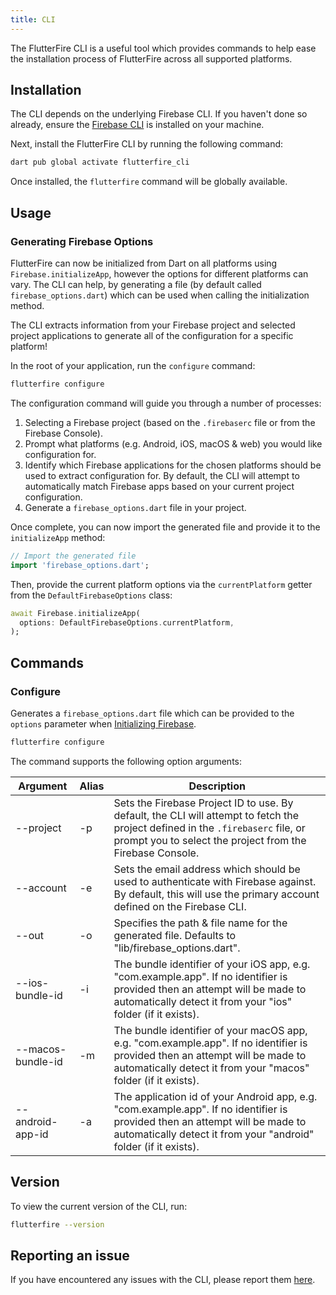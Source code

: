 ```yaml
---
title: CLI
---
```


The FlutterFire CLI is a useful tool which provides commands to help ease the installation process
of FlutterFire across all supported platforms.

## Installation

The CLI depends on the underlying Firebase CLI. If you haven't done so already, ensure the
[Firebase CLI](https://firebase.google.com/docs/cli) is installed on your machine.

Next, install the FlutterFire CLI by running the following command:

```bash
dart pub global activate flutterfire_cli
```

Once installed, the `flutterfire` command will be globally available.

## Usage

### Generating Firebase Options

FlutterFire can now be initialized from Dart on all platforms using `Firebase.initializeApp`, however
the options for different platforms can vary. The CLI can help, by generating a file
(by default called `firebase_options.dart`) which can be used when calling the initialization method.

The CLI extracts information from your Firebase project and selected project applications to generate
all of the configuration for a specific platform!

In the root of your application, run the `configure` command:

```bash
flutterfire configure
```

The configuration command will guide you through a number of processes:

1. Selecting a Firebase project (based on the `.firebaserc` file or from the Firebase Console).
1. Prompt what platforms (e.g. Android, iOS, macOS & web) you would like configuration for.
1. Identify which Firebase applications for the chosen platforms should be used to extract configuration for. By default, the CLI will attempt to automatically match Firebase apps based on your current project configuration.
1. Generate a `firebase_options.dart` file in your project.

Once complete, you can now import the generated file and provide it to the `initializeApp` method:

```dart title="lib/main.dart"
// Import the generated file
import 'firebase_options.dart';
```

Then, provide the current platform options via the `currentPlatform` getter from the `DefaultFirebaseOptions`
class:

```dart
await Firebase.initializeApp(
  options: DefaultFirebaseOptions.currentPlatform,
);
```

## Commands

### Configure

Generates a `firebase_options.dart` file which can be provided to the `options` parameter when
[Initializing Firebase](./overview#initialization).

```bash
flutterfire configure
```

The command supports the following option arguments:

| Argument          | Alias | Description                                                                                                                                                                                     |
|-------------------|-------|-------------------------------------------------------------------------------------------------------------------------------------------------------------------------------------------------|
| --project         | -p    | Sets the Firebase Project ID to use. By default, the CLI will attempt to fetch the project defined in the `.firebaserc` file, or prompt you to select the project from the Firebase Console.    |
| --account         | -e    | Sets the email address which should be used to authenticate with Firebase against. By default, this will use the primary account defined on the Firebase CLI.                                   |
| --out             | -o    | Specifies the path & file name for the generated file. Defaults to "lib/firebase_options.dart".                                                                                                 |
| --ios-bundle-id   | -i    | The bundle identifier of your iOS app, e.g. "com.example.app". If no identifier is provided then an attempt will be made to automatically detect it from your "ios" folder (if it exists).      |
| --macos-bundle-id | -m    | The bundle identifier of your macOS app, e.g. "com.example.app". If no identifier is provided then an attempt will be made to automatically detect it from your "macos" folder (if it exists).  |
| --android-app-id  | -a    | The application id of your Android app, e.g. "com.example.app". If no identifier is provided then an attempt will be made to automatically detect it from your "android" folder (if it exists). |

## Version

To view the current version of the CLI, run:

```bash
flutterfire --version
```

## Reporting an issue

If you have encountered any issues with the CLI, please report them
[here](https://github.com/invertase/flutterfire_cli/issues).

